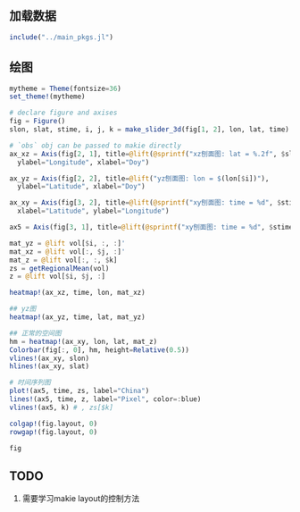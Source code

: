 ## 加载数据

```julia
include("../main_pkgs.jl")
```

## 绘图

```julia
mytheme = Theme(fontsize=36)
set_theme!(mytheme)

# declare figure and axises
fig = Figure()
slon, slat, stime, i, j, k = make_slider_3d(fig[1, 2], lon, lat, time)

# `obs` obj can be passed to makie directly
ax_xz = Axis(fig[2, 1], title=@lift(@sprintf("xz刨面图: lat = %.2f", $slat)),
  ylabel="Longitude", xlabel="Doy")

ax_yz = Axis(fig[2, 2], title=@lift("yz刨面图: lon = $(lon[$i])"),
  ylabel="Latitude", xlabel="Doy")

ax_xy = Axis(fig[3, 2], title=@lift(@sprintf("xy刨面图: time = %d", $stime)),
  xlabel="Latitude", ylabel="Longitude")

ax5 = Axis(fig[3, 1], title=@lift(@sprintf("xy刨面图: time = %d", $stime)))

mat_yz = @lift vol[$i, :, :]'
mat_xz = @lift vol[:, $j, :]'
mat_z = @lift vol[:, :, $k]
zs = getRegionalMean(vol)
z = @lift vol[$i, $j, :]

heatmap!(ax_xz, time, lon, mat_xz)

## yz图
heatmap!(ax_yz, time, lat, mat_yz)

## 正常的空间图
hm = heatmap!(ax_xy, lon, lat, mat_z)
Colorbar(fig[:, 0], hm, height=Relative(0.5))
vlines!(ax_xy, slon)
hlines!(ax_xy, slat)

# 时间序列图
plot!(ax5, time, zs, label="China")
lines!(ax5, time, z, label="Pixel", color=:blue)
vlines!(ax5, k) # , zs[$k]

colgap!(fig.layout, 0)
rowgap!(fig.layout, 0)

fig
```

## TODO

1. 需要学习makie layout的控制方法
